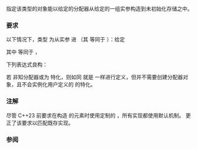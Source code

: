 {{cpp/named req/title|EmplaceConstructible|notes={{mark since c++11}}}}
{{cpp/named req/navbar}}

指定该类型的对象能以给定的分配器从给定的一组实参构造到未初始化存储之中。

===要求===
以下情况下，类型 {{ttb|T}} 为从实参 {{ttb|args}} {{named req|EmplaceConstructible}}进{{named req|Container|容器}} {{ttb|X}}（其 {{tt|value_type}} 等同于 {{tt|T}}）：给定
{{dsc begin}}
{{dsc | {{ttb|A}} |具分配器类型}}
{{dsc | {{ttb|m}} |{{ttb|A}} 类型的左值}}
{{dsc | {{ttb|p}} |容器所准备的 {{ttb|T*}} 类型的指针}}
{{dsc | {{ttb|args}} |零或更多实参}}
{{dsc end}}

其中 {{ttb|X::allocator_type}} 等同于 {{c|std::allocator_traits&lt;A&gt;::rebind_alloc&lt;T&gt;}}，

下列表达式良构：

{{source|
std::allocator_traits&lt;A&gt;::construct(m, p, args);
}}

若 {{ttb|X}} 非知分配器或为 {{lc|std::basic_string}} 特化，则如同 {{ttb|A}} 就是 {{lc|std::allocator&lt;T&gt;}} 一样进行定义，但并不需要创建分配器对象，且不会实例化用户定义的 {{lc|std::allocator}} 的特化。

===注解===
尽管 C++23 前要求在构造 {{lc|std::basic_string}} 的元素时使用定制的 {{tt|construct}}，所有实现都使用默认机制。{{wg21|P1072R10}} 更正了该要求以匹配既存实现。

===参阅===
{{dsc begin}}
{{dsc | {{named req|CopyInsertable}} }}
{{dsc | {{named req|MoveInsertable}} }}
{{dsc end}}

{{langlinks|de|es|en|ja|ru}}